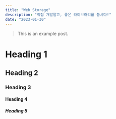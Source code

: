 ```yaml
---
title: "Web Storage"
description: "직접 개발말고, 좋은 라이브러리를 씁시다!"
date: "2023-01-30"
---
```


> This is an example post.

# Heading 1

## Heading 2

### Heading 3

#### Heading 4

##### Heading 5
